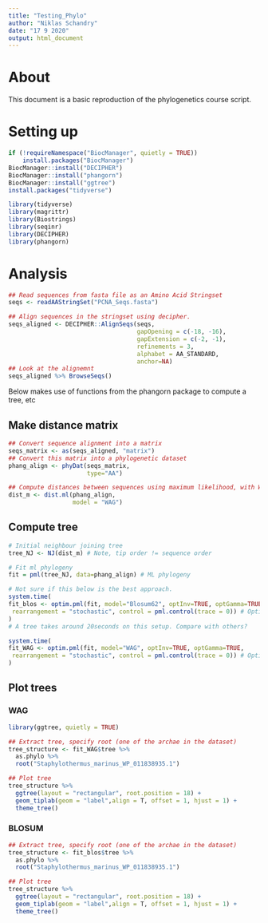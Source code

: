 ```yaml
---
title: "Testing_Phylo"
author: "Niklas Schandry"
date: "17 9 2020"
output: html_document
---
```


# About

This document is a basic reproduction of the phylogenetics course script.

# Setting up

```r
if (!requireNamespace("BiocManager", quietly = TRUE))
    install.packages("BiocManager")
BiocManager::install("DECIPHER")
BiocManager::install("phangorn")
BiocManager::install("ggtree")
install.packages("tidyverse")
```

```r
library(tidyverse)
library(magrittr)
library(Biostrings)
library(seqinr)
library(DECIPHER)
library(phangorn)
```

# Analysis

```r
## Read sequences from fasta file as an Amino Acid Stringset
seqs <- readAAStringSet("PCNA_Seqs.fasta")

## Align sequences in the stringset using decipher. 
seqs_aligned <- DECIPHER::AlignSeqs(seqs, 
                                    gapOpening = c(-18, -16),
                                    gapExtension = c(-2, -1),
                                    refinements = 3,
                                    alphabet = AA_STANDARD,
                                    anchor=NA)
## Look at the alignemnt
seqs_aligned %>% BrowseSeqs()
```

Below makes use of functions from the phangorn package to compute a tree, etc

## Make distance matrix

```r
## Convert sequence alignment into a matrix
seqs_matrix <- as(seqs_aligned, "matrix")
## Convert this matrix into a phylogenetic dataset
phang_align <- phyDat(seqs_matrix,
                      type="AA")

## Compute distances between sequences using maximum likelihood, with WAG model
dist_m <- dist.ml(phang_align,
                  model = "WAG") 
```

## Compute tree

```r
# Initial neighbour joining tree
tree_NJ <- NJ(dist_m) # Note, tip order != sequence order

# Fit ml phylogeny
fit = pml(tree_NJ, data=phang_align) # ML phylogeny

# Not sure if this below is the best approach.
system.time(
fit_blos <- optim.pml(fit, model="Blosum62", optInv=TRUE, optGamma=TRUE,
 rearrangement = "stochastic", control = pml.control(trace = 0)) # Optimize tree
)
# A tree takes around 20seconds on this setup. Compare with others?

system.time(
fit_WAG <- optim.pml(fit, model="WAG", optInv=TRUE, optGamma=TRUE,
 rearrangement = "stochastic", control = pml.control(trace = 0)) # Optimize tree
)
```

## Plot trees

### WAG

```r
library(ggtree, quietly = TRUE)
```


```r
## Extract tree, specify root (one of the archae in the dataset)
tree_structure <- fit_WAG$tree %>%
  as.phylo %>% 
  root("Staphylothermus_marinus_WP_011838935.1")
```


```r
## Plot tree
tree_structure %>%
  ggtree(layout = "rectangular", root.position = 18) +
  geom_tiplab(geom = "label",align = T, offset = 1, hjust = 1) +
  theme_tree()
```

### BLOSUM

```r
## Extract tree, specify root (one of the archae in the dataset)
tree_structure <- fit_blos$tree %>%
  as.phylo %>% 
  root("Staphylothermus_marinus_WP_011838935.1")
```


```r
## Plot tree
tree_structure %>%
  ggtree(layout = "rectangular", root.position = 18) +
  geom_tiplab(geom = "label",align = T, offset = 1, hjust = 1) +
  theme_tree()
```


